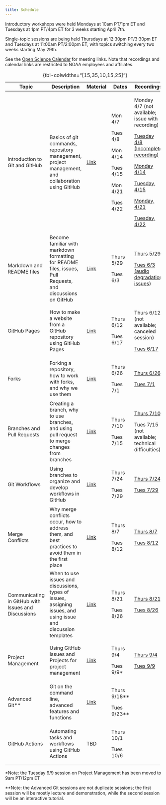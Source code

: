 ```yaml
---
title: Schedule
---
```


Introductory workshops were held Mondays at 10am PT/1pm ET and Tuesdays at 1pm PT/4pm ET for 3 weeks starting April 7th.

Single-topic sessions are being held Thursdays at 12:30pm PT/3:30pm ET and Tuesdays at 11:00am PT/2:00pm ET, with topics switching every two weeks starting May 29th.

See the [Open Science Calendar](https://calendar.google.com/calendar/u/0?cid=Y185MTZiNjk0OGVmMmVlOGI3ZDQ5YzI4NjYxZWZjMDc5ODMwM2MyNzQyYmUzOTljOTI5MGZhMDJkOTMyMGM3NjllQGdyb3VwLmNhbGVuZGFyLmdvb2dsZS5jb20) for meeting links. Note that recordings and calendar links are restricted to NOAA employees and affiliates.

+-----------------------------------------------------+-----------------------------------------------------------------------------------------------------------------+---------------------------------------------+----------------+-----------------------------------------------------------------------------------------------------------------------------+
| Topic                                               | Description                                                                                                     | Material                                    | Dates          | Recordings                                                                                                                  |
+=====================================================+=================================================================================================================+=============================================+================+=============================================================================================================================+
| Introduction to Git and GitHub                      | Basics of git commands, repository management, project management, and collaboration using GitHub               | [Link](intro/intro.qmd)                     | Mon 4/7        | Monday 4/7 (not available; issue with recording)                                                                            |
|                                                     |                                                                                                                 |                                             |                |                                                                                                                             |
|                                                     |                                                                                                                 |                                             | Tues 4/8       | [Tuesday 4/8 (Incomplete recording)](https://drive.google.com/file/d/1rjvIRgexOe2D2l5fFf9GhXsQncWX6UYK/view?usp=drive_link) |
|                                                     |                                                                                                                 |                                             |                |                                                                                                                             |
|                                                     |                                                                                                                 |                                             | Mon 4/14       | [Monday 4/14](https://drive.google.com/file/d/1QZc8ixRZyUKyZoTyb_ERk7PeHWbi85aF/view?usp=sharing)                           |
|                                                     |                                                                                                                 |                                             |                |                                                                                                                             |
|                                                     |                                                                                                                 |                                             | Tues 4/15      | [Tuesday, 4/15](https://drive.google.com/file/d/1goH2jSuRZ17U1kCRe79M_LaQpWNDMtE4/view?usp=sharing)                         |
|                                                     |                                                                                                                 |                                             |                |                                                                                                                             |
|                                                     |                                                                                                                 |                                             | Mon 4/21       | [Monday, 4/21](https://drive.google.com/file/d/1-JuvFqiaDgLKB6sY_6AAgZC29dzwxI94/view?usp=drive_link)                       |
|                                                     |                                                                                                                 |                                             |                |                                                                                                                             |
|                                                     |                                                                                                                 |                                             | Tues 4/22      | [Tuesday, 4/22](https://drive.google.com/file/d/18iDAN_KNsGyS5YJH2std6uh3-5poRCGF/view?usp=sharing)                         |
+-----------------------------------------------------+-----------------------------------------------------------------------------------------------------------------+---------------------------------------------+----------------+-----------------------------------------------------------------------------------------------------------------------------+
| Markdown and README files                           | Become familiar with markdown formatting for README files, issues, Pull Requests, and discussions on GitHub     | [Link](markdown/markdown.qmd)               | Thurs 5/29     | [Thurs 5/29](https://drive.google.com/file/d/1OC1kFU4mzVgWsBLFY5Ft6rWW6518zlax/view?usp=sharing)                            |
|                                                     |                                                                                                                 |                                             |                |                                                                                                                             |
|                                                     |                                                                                                                 |                                             | Tues 6/3       | [Tues 6/3 (audio degradation issues)](https://drive.google.com/file/d/1hy-ztB-uujfK1-9_JQDJ7-qt-pbtBpK0/view?usp=sharing)   |
+-----------------------------------------------------+-----------------------------------------------------------------------------------------------------------------+---------------------------------------------+----------------+-----------------------------------------------------------------------------------------------------------------------------+
| GitHub Pages                                        | How to make a website from a GitHub repository using GitHub Pages                                               | [Link](github-pages/github-pages.qmd)       | Thurs 6/12     | Thurs 6/12 (not available; canceled session)                                                                                |
|                                                     |                                                                                                                 |                                             |                |                                                                                                                             |
|                                                     |                                                                                                                 |                                             | Tues 6/17      | [Tues 6/17](https://drive.google.com/file/d/1hDRPGPLQb9lSEDB8ORs44HzZBIl3XcGQ/view?usp=sharing)                             |
+-----------------------------------------------------+-----------------------------------------------------------------------------------------------------------------+---------------------------------------------+----------------+-----------------------------------------------------------------------------------------------------------------------------+
| Forks                                               | Forking a repository, how to work with forks, and why we use them                                               | [Link](forking/forking.qmd)                 | Thurs 6/26     | [Thurs 6/26](https://drive.google.com/file/d/1KgOj8W6XwZ8Y9LyPjMkgLFmGcSTXtMC9/view?usp=sharing)                            |
|                                                     |                                                                                                                 |                                             |                |                                                                                                                             |
|                                                     |                                                                                                                 |                                             | Tues 7/1       | [Tues 7/1](https://drive.google.com/file/d/1HgGkgK-M-LVv9NPqzCdzkrhhZwXlhGFz/view?usp=sharing)                              |
+-----------------------------------------------------+-----------------------------------------------------------------------------------------------------------------+---------------------------------------------+----------------+-----------------------------------------------------------------------------------------------------------------------------+
| Branches and Pull Requests                          | Creating a branch, why to use branches, and using pull request to merge changes from branches                   | [Link](branches/branches.qmd)               | Thurs 7/10     | [Thurs 7/10](https://drive.google.com/file/d/1F7h77D3Ay2caiiZfoXRnLuDeJOlmoqos/view?usp=sharing)                            |
|                                                     |                                                                                                                 |                                             |                |                                                                                                                             |
|                                                     |                                                                                                                 |                                             | Tues 7/15      | Tues 7/15 (not available; technical difficulties)                                                                           |
+-----------------------------------------------------+-----------------------------------------------------------------------------------------------------------------+---------------------------------------------+----------------+-----------------------------------------------------------------------------------------------------------------------------+
| Git Workflows                                       | Using branches to organize and develop workflows in GitHub                                                      | [Link](workflows/workflows.qmd)             | Thurs 7/24     | [Thurs 7/24](https://drive.google.com/file/d/1RZoqdNiCTOREArU_t38Q0ZIx1J-FhF5e/view?usp=sharing)                            |
|                                                     |                                                                                                                 |                                             |                |                                                                                                                             |
|                                                     |                                                                                                                 |                                             | Tues 7/29      | [Tues 7/29](https://drive.google.com/file/d/10rDJj9UBcXV5hX-Ozy1notBElvLRZucX/view?usp=sharing)                             |
+-----------------------------------------------------+-----------------------------------------------------------------------------------------------------------------+---------------------------------------------+----------------+-----------------------------------------------------------------------------------------------------------------------------+
| Merge Conflicts                                     | Why merge conflicts occur, how to address them, and best practices to avoid them in the first place             | [Link](merge-conflicts/merge-conflicts.qmd) | Thurs 8/7      | [Thurs 8/7](https://drive.google.com/file/d/14MxwT_XLbIfFGhLrkT3MhoLOyXtgMcuk/view?usp=sharing)                             |
|                                                     |                                                                                                                 |                                             |                |                                                                                                                             |
|                                                     |                                                                                                                 |                                             | Tues 8/12      | [Tues 8/12](https://drive.google.com/file/d/1UhEEXm5qAtD3HEYEqpYQ4Tw-C-Tj0gJy/view?usp=sharing)                             |
+-----------------------------------------------------+-----------------------------------------------------------------------------------------------------------------+---------------------------------------------+----------------+-----------------------------------------------------------------------------------------------------------------------------+
| Communicating in GitHub with Issues and Discussions | When to use issues and discussions, types of issues, assigning issues, and using issue and discussion templates | [Link](issues/issues.qmd)                   | Thurs 8/21     | [Thurs 8/21](https://drive.google.com/file/d/19mXzVkXlWf6oNyPBIfRvLw71sukhSIAs/view?usp=sharing)                            |
|                                                     |                                                                                                                 |                                             |                |                                                                                                                             |
|                                                     |                                                                                                                 |                                             | Tues 8/26      | [Tues 8/26](https://drive.google.com/file/d/1tCuZe1Ub-VDnql6XSPyOeokC6jr7bXsx/view?usp=sharing)                             |
+-----------------------------------------------------+-----------------------------------------------------------------------------------------------------------------+---------------------------------------------+----------------+-----------------------------------------------------------------------------------------------------------------------------+
| Project Management                                  | Using GitHub Issues and Projects for project management                                                         | [Link](projects/projects.qmd)               | Thurs 9/4      | [Thurs 9/4](https://drive.google.com/file/d/1-7vytLwYCdIsSjTjJZ_x-FDLecM7A4Pj/view?usp=sharing)                             |
|                                                     |                                                                                                                 |                                             |                |                                                                                                                             |
|                                                     |                                                                                                                 |                                             | Tues 9/9\*     | [Tues 9/9](https://drive.google.com/file/d/1zPAKwWjovsDvwBOsSGfLZOPFMz2dp1Ss/view?usp=sharing)                              |
+-----------------------------------------------------+-----------------------------------------------------------------------------------------------------------------+---------------------------------------------+----------------+-----------------------------------------------------------------------------------------------------------------------------+
| Advanced Git\*\*                                    | Git on the command line, advanced features and functions                                                        | [Link](advanced/advanced.qmd)               | Thurs 9/18\*\* |                                                                                                                             |
|                                                     |                                                                                                                 |                                             |                |                                                                                                                             |
|                                                     |                                                                                                                 |                                             | Tues 9/23\*\*  |                                                                                                                             |
+-----------------------------------------------------+-----------------------------------------------------------------------------------------------------------------+---------------------------------------------+----------------+-----------------------------------------------------------------------------------------------------------------------------+
| GitHub Actions                                      | Automating tasks and workflows using GitHub Actions                                                             | TBD                                         | Thurs 10/1     |                                                                                                                             |
|                                                     |                                                                                                                 |                                             |                |                                                                                                                             |
|                                                     |                                                                                                                 |                                             | Tues 10/6      |                                                                                                                             |
+-----------------------------------------------------+-----------------------------------------------------------------------------------------------------------------+---------------------------------------------+----------------+-----------------------------------------------------------------------------------------------------------------------------+

: {tbl-colwidths="\[15,35,10,15,25\]"}

\*Note: the Tuesday 9/9 session on Project Management has been moved to 9am PT/12pm ET

\*\*Note: the Advanced Git sessions are not duplicate sessions; the first session will be mostly lecture and demonstration, while the second session will be an interactive tutorial.
